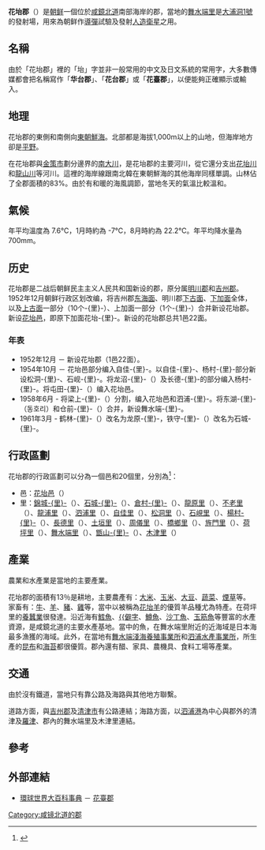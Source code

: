 {{noteTA|1=zh-hans:里;zh-hant:里}}
{{全局僻字|坮|左土右台}}
{{CJK-New-Char|576E|29E3D}}
{{Infobox Korean name|
title=花坮郡|
img=DPRK2006 Hambuk-Hwadae.PNG|
hangul=화대군|
hanja=花坮郡|
rr=Hwadae-gun|
mr=Hwadae-gun|
}}
'''花坮郡'''（{{kor|諺=화대군|漢=花坮郡|羅=Hwadae gun|f=y}}）是[[朝鲜民主主义人民共和国|朝鲜]]一個位於[[咸鏡北道|咸鏡北道]]南部海岸的郡，當地的[[舞水端里|舞水端里]]是[[大浦洞1號|大浦洞1號]]的發射場，用來為朝鲜作[[導彈|導彈]]試驗及發射[[人造衛星|人造衛星]]之用。

== 名稱 ==

由於「花坮郡」裡的「坮」字並非一般常用的中文及日文系統的常用字，大多數傳媒都會把名稱寫作「'''华台郡'''」、「'''花台郡'''」或「'''花臺郡'''」，以便能夠正確顯示或輸入。

== 地理 ==
花坮郡的東側和南側向[[日本海|東朝鮮海]]。北部都是海拔1,000m以上的山地，但海岸地方卻是[[平野|平野]]。

在花坮郡與[[金策市|金策市]]劃分邊界的[[南大川_(咸鏡北道)|南大川]]，是花坮郡的主要河川，從它還分支出[[花坮川|花坮川]]和[[龍山川|龍山川]]等河川。這裡的海岸線跟南北韓在東朝鮮海的其他海岸同樣單調。山林佔了全郡面積的83%。由於有和暖的海風調節，當地冬天的氣溫比較溫和。

== 氣候 ==

年平均溫度為 7.6℃，1月時約為 -7℃，8月時約為 22.2℃。年平均降水量為 700mm。

==历史==
花坮郡是二战后朝鲜民主主义人民共和国新设的郡，原分属[[明川郡|明川郡]]和[[吉州郡|吉州郡]]。1952年12月朝鲜行政区划改编，将吉州郡[[东海面|东海面]]、明川郡[[下古面|下古面]]、[[下加面|下加面]]全体，以及[[上古面|上古面]]一部分（10个-{里}-）、上加面一部分（1个-{里}-）合并新设花坮郡。新设[[花坮邑|花坮邑]]，即原下加面花坮-{里}-。新设的花坮郡总共1邑22面。

===年表===
*1952年12月 － 新设花坮郡（1邑22面）。
*1954年10月 － 花坮邑部分编入自佳-{里}-。以自佳-{里}-、杨村-{里}-部分新设松洞-{里}-、石岘-{里}-。将龙沼-{里}-（{{lang|ko|용소리}}）及长德-{里}-的部分编入杨村-{里}-。将屯田-{里}-（{{lang|ko|둔전리}}）编入花坮邑。
*1958年6月 - 将梁上-{里}-（{{lang|ko|양상리}}）分割，编入花坮邑和泗浦-{里}-。将东湖-{里}-（동호리）和仓前-{里}-（{{lang|ko|창전리}}）合并，新设舞水端-{里}-。
*1961年3月 - 鹤林-{里}-（{{lang|ko|학림리}}）改名为龙原-{里}-，铁守-{里}-（{{lang|ko|철수리}}）改名为石城-{里}-。

== 行政區劃 ==
花坮郡的行政區劃可以分為一個邑和20個里，分別為<ref>{{cite web|url=http://nk.joins.com/map/i192.htm|publisher=[[大韓民國|韓國]][[中央日報_(韓國)|中央日報]]北韓網：北韓地名辭典|title=花坮郡|accessdate=2009-04-05|year=1997|language=ko|archive-date=2007-03-26|archive-url=https://web.archive.org/web/20070326185530/http://nk.joins.com/map/i192.htm|dead-url=yes}}</ref>：
* 邑：[[花坮邑|花坮邑]]（{{lang|ko|화대읍}}）
* 里：[[錦城里|錦城-{里}-]]（{{lang|ko|금성리}}）、[[石城里_(花坮郡)|石城-{里}-]]（{{lang|ko|석성리}}）、[[倉村里|倉村-{里}-]]（{{lang|ko|창촌리}}）、[[龍原里|龍原里]]（{{lang|ko|룡원리}}）、[[不老里|不老里]]（{{lang|ko|불로리}}）、[[龍浦里|龍浦里]]（{{lang|ko|룡포리}}）、[[泗浦里|泗浦里]]（{{lang|ko|사포리}}）、[[自佳里|自佳里]]（{{lang|ko|자가리}}）、[[松洞里|松洞里]]（{{lang|ko|송동리}}）、[[石峴里|石峴里]]（{{lang|ko|석현리}}）、[[楊村里|楊村-{里}-]]（{{lang|ko|양촌리}}）、[[長德里|長德里]]（{{lang|ko|장덕리}}）、[[土垣里|土垣里]]（{{lang|ko|토원리}}）、[[周儀里|周儀里]]（{{lang|ko|주의리}}）、[[橋鄉里|橋鄉里]]（{{lang|ko|교향리}}）、[[旌門里|旌門里]]（{{lang|ko|정문리}}）、[[荷坪里|荷坪里]]（{{lang|ko|하평리}}）、[[舞水端里|舞水端里]]（{{lang|ko|무수단리}}）、[[甑山里|甑山-{里}-]]（{{lang|ko|증산리}}）、[[木津里|木津里]]（{{lang|ko|목진리}}）

== 產業 ==
農業和水產業是當地的主要產業。

花坮郡的面積有13％是耕地，主要農產有：[[大米|大米]]、[[玉米|玉米]]、[[大豆|大豆]]、[[蔬菜|蔬菜]]、[[煙草|煙草]]等。家畜有：[[牛|牛]]、[[羊|羊]]、[[豬|豬]]、[[雞|雞]]等，當中以被稱為[[花坮羊|花坮羊]]的優質羊品種尤為特產。在荷坪里的[[養蠶業|養蠶業]]很發達。沿近海有[[鱈科|鱈魚]]、[[鯖魚|{{僻字]]、[[鱒魚|鱒魚]]、[[沙丁魚|沙丁魚]]、[[太平洋玉筋魚|玉筋魚]]等豐富的水產資源，是咸鏡北道的主要水產基地。當中的{{僻字|𩸽|魚花}}魚，在舞水端里附近的近海域是日本海最多漁獲的海域。此外，在當地有[[舞水端淺海養殖事業所|舞水端淺海養殖事業所]]和[[泗浦水產事業所|泗浦水產事業所]]，所生產的[[昆布|昆布]]和[[海苔|海苔]]都很優質。郡內還有醋、家具、農機具、食料工場等產業。

== 交通 ==
由於沒有鐵道，當地只有靠公路及海路與其他地方聯繫。

道路方面，與[[吉州郡|吉州郡]]及[[清津市|清津市]]有公路連結；海路方面，以[[泗浦港|泗浦港]]為中心與郡外的清津及[[羅津|羅津]]、郡內的舞水端里及木津里連結。

== 參考 ==
{{reflist}}

== 外部連結 ==
* {{ko icon}} [[環球世界大百科事典|環球世界大百科事典]] － [http://enc.daum.net/dic100/contents.do?query1=b25h2131b 花臺郡]

{{咸鏡北道行政區劃}}
{{DEFAULTSORT:Hwadae-gun}}
[[Category:咸镜北道的郡|Category:咸镜北道的郡]]